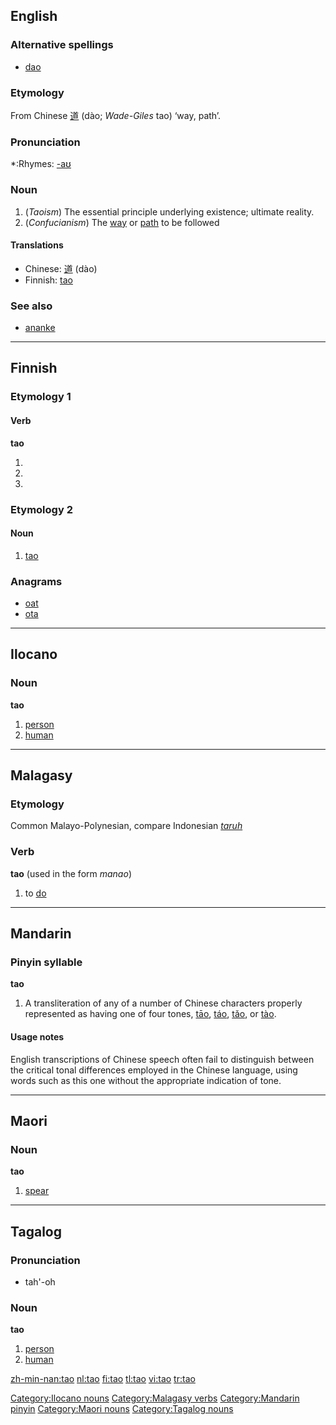 {{see|tāo|táo|tǎo|tào}}
==English==
{{wikipedia}}

===Alternative spellings===
* [[dao]]

===Etymology===
From Chinese [[道]] (dào; ''Wade-Giles'' tao) ‘way, path’.

===Pronunciation===
{{IPA|/taʊ/}}
*:Rhymes: [[Rhymes:English:-aʊ|-aʊ]]

===Noun===
{{en-noun|-}}

# (''Taoism'')  The essential principle underlying existence; ultimate reality.
# (''Confucianism'') The [[way]] or [[path]] to be followed

====Translations====
*Chinese: [[道]] (dào)
*Finnish: [[#Finnish|tao]]

===See also===
*[[ananke]]

----

==Finnish==

===Etymology 1===

====Verb====
'''tao'''

# {{fi-form of|takoa|type=verb|mood=indicative|tense=present connegative}}
# {{fi-form of|takoa|type=verb|pr=second person|pl=singular|mood=imperative|tense=present}}
# {{fi-form of|takoa|type=verb|pr=second person|pl=singular|mood=imperative|tense=present connegative}}

===Etymology 2===

====Noun====
{{fi-noun}}

# [[#English|tao]]

===Anagrams===
*[[oat#Finnish|oat]]
*[[ota#Finnish|ota]]

----

==Ilocano==

===Noun===
'''tao'''

# [[person]]
# [[human]]

[[Category:Ilocano nouns]]

----

==Malagasy==

===Etymology===
Common Malayo-Polynesian, compare Indonesian ''[[taruh]]''

===Verb===
'''tao''' (used in the form ''manao'')

# to [[do]]

[[Category:Malagasy verbs]]

----

==Mandarin==

===Pinyin syllable===
'''tao'''

# A transliteration of any of a number of Chinese characters properly represented as having one of four tones, [[tāo]], [[táo]], [[tǎo]], or [[tào]].

====Usage notes====
English transcriptions of Chinese speech often fail to distinguish between the critical tonal differences employed in the Chinese language, using words such as this one without the appropriate indication of tone.

[[Category:Mandarin pinyin]]

----

==Maori==

===Noun===
'''tao'''

# [[spear]]

[[Category:Maori nouns]]

----

==Tagalog==

===Pronunciation===
*tah'-oh

===Noun===
'''tao'''

# [[person]]
# [[human]]

[[Category:Tagalog nouns]]

[[zh-min-nan:tao]]
[[nl:tao]]
[[fi:tao]]
[[tl:tao]]
[[vi:tao]]
[[tr:tao]]
